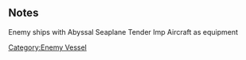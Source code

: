 {{EnemyEquipmentInfoKai|Abyssal Seaplane Tender Imp Aircraft}}

==Notes==
<categorytree mode=pages depth=0>Enemy ships with Abyssal Seaplane Tender Imp Aircraft as equipment</categorytree>

{{EnemyEquipmentList}}
[[Category:Enemy Vessel]]